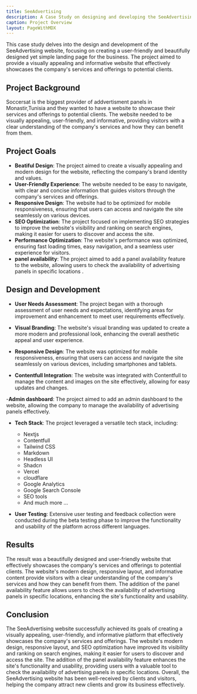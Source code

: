 ```yaml
---
title: SeeAdvertising
description: A Case Study on designing and developing the SeeAdvertising website.
caption: Project Overview
layout: PageWithMDX
---
```


This case study delves into the design and development of the SeeAdvertising website, focusing on creating a user-friendly and beautifully designed yet simple landing page for the business. The project aimed to provide a visually appealing and informative website that effectively showcases the company's services and offerings to potential clients.

## Project Background

Soccersat is the biggest provider of addvertisment panels in Monastir,Tunisia and they wanted to have a website to showcase their services and offerings to potential clients. The website needed to be visually appealing, user-friendly, and informative, providing visitors with a clear understanding of the company's services and how they can benefit from them.

## Project Goals

- **Beatiful Design**: The project aimed to create a visually appealing and modern design for the website, reflecting the company's brand identity and values.
- **User-Friendly Experience**: The website needed to be easy to navigate, with clear and concise information that guides visitors through the company's services and offerings.
- **Responsive Design**: The website had to be optimized for mobile responsiveness, ensuring that users can access and navigate the site seamlessly on various devices.
- **SEO Optimization**: The project focused on implementing SEO strategies to improve the website's visibility and ranking on search engines, making it easier for users to discover and access the site.
- **Performance Optimization**: The website's performance was optimized, ensuring fast loading times, easy navigation, and a seamless user experience for visitors.
- **panel availability**: The project aimed to add a panel availability feature to the website, allowing users to check the availability of advertising panels in specific locations .

## Design and Development

- **User Needs Assessment**: The project began with a thorough assessment of user needs and expectations, identifying areas for improvement and enhancement to meet user requirements effectively.

- **Visual Branding**: The website's visual branding was updated to create a more modern and professional look, enhancing the overall aesthetic appeal and user experience.

- **Responsive Design**: The website was optimized for mobile responsiveness, ensuring that users can access and navigate the site seamlessly on various devices, including smartphones and tablets.

- **Contentfull Integration**: The website was integrated with Contentfull to manage the content and images on the site effectively, allowing for easy updates and changes.

-**Admin dashboard**: The project aimed to add an admin dashboard to the website, allowing the company to manage the availability of advertising panels effectively.

- **Tech Stack**: The project leveraged a versatile tech stack, including:

  - Nextjs
  - Contentfull
  - Tailwind CSS
  - Markdown
  - Headless UI
  - Shadcn
  - Vercel
  - cloudflare
  - Google Analytics
  - Google Search Console
  - SEO tools
  - And much more ...

- **User Testing**: Extensive user testing and feedback collection were conducted during the beta testing phase to improve the functionality and usability of the platform across different languages.

## Results

The result was a beautifully designed and user-friendly website that effectively showcases the company's services and offerings to potential clients. The website's modern design, responsive layout, and informative content provide visitors with a clear understanding of the company's services and how they can benefit from them. The addition of the panel availability feature allows users to check the availability of advertising panels in specific locations, enhancing the site's functionality and usability.

## Conclusion

The SeeAdvertising website successfully achieved its goals of creating a visually appealing, user-friendly, and informative platform that effectively showcases the company's services and offerings. The website's modern design, responsive layout, and SEO optimization have improved its visibility and ranking on search engines, making it easier for users to discover and access the site. The addition of the panel availability feature enhances the site's functionality and usability, providing users with a valuable tool to check the availability of advertising panels in specific locations. Overall, the SeeAdvertising website has been well-received by clients and visitors, helping the company attract new clients and grow its business effectively.
